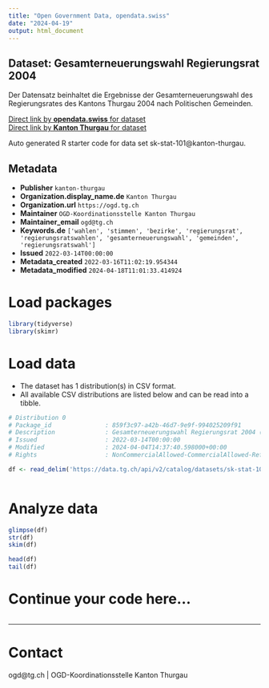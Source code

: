 ```yaml
---
title: "Open Government Data, opendata.swiss"
date: "2024-04-19"
output: html_document
---
```


## Dataset: Gesamterneuerungswahl Regierungsrat 2004

Der Datensatz beinhaltet die Ergebnisse der Gesamterneuerungswahl des Regierungsrates des Kantons Thurgau 2004 nach Politischen Gemeinden.

[Direct link by **opendata.swiss** for dataset](https://opendata.swiss/de/dataset/gesamterneuerungwahl-regierungsrat-2004)<br>
[Direct link by **Kanton Thurgau** for dataset](https://data.tg.ch/explore/dataset/sk-stat-101/)

Auto generated R starter code for data set sk-stat-101@kanton-thurgau.

## Metadata

- **Publisher** `kanton-thurgau`
- **Organization.display_name.de** `Kanton Thurgau`
- **Organization.url** `https://ogd.tg.ch`
- **Maintainer** `OGD-Koordinationsstelle Kanton Thurgau`
- **Maintainer_email** `ogd@tg.ch`
- **Keywords.de** `['wahlen', 'stimmen', 'bezirke', 'regierungsrat', 'regierungsratswahlen', 'gesamterneuerungswahl', 'gemeinden', 'regierungsratswahl']`
- **Issued** `2022-03-14T00:00:00`
- **Metadata_created** `2022-03-16T11:02:19.954344`
- **Metadata_modified** `2024-04-18T11:01:33.414924`


# Load packages

```r

library(tidyverse)
library(skimr)

```

# Load data

-   The dataset has 1 distribution(s) in CSV format.
-   All available CSV distributions are listed below and can be read into a tibble.

```r

# Distribution 0
# Package_id               : 859f3c97-a42b-46d7-9e9f-994025209f91
# Description              : Gesamterneuerungswahl Regierungsrat 2004 (csv)
# Issued                   : 2022-03-14T00:00:00
# Modified                 : 2024-04-04T14:37:40.598000+00:00
# Rights                   : NonCommercialAllowed-CommercialAllowed-ReferenceRequired

df <- read_delim('https://data.tg.ch/api/v2/catalog/datasets/sk-stat-101/exports/csv')



```

# Analyze data

```r

glimpse(df)
str(df)
skim(df)

head(df)
tail(df)

```

# Continue your code here...

```r

```

------------------------------------------------------------------------

# Contact

ogd@tg.ch | OGD-Koordinationsstelle Kanton Thurgau
